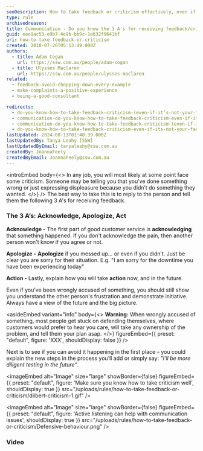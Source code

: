 ```yaml
---
seoDescription: How to take feedback or criticism effectively, even if it's not your fault, by acknowledging the issue, apologizing, and taking action to prevent future occurrences.
type: rule
archivedreason:
title: Communication - Do you know the 3 A's for receiving feedback/criticism (even if it’s not your fault)?
guid: eee9ac53-e9b7-4e9b-bb9c-1e632f9641bf
uri: how-to-take-feedback-or-criticism
created: 2018-07-26T05:13:49.000Z
authors:
  - title: Adam Cogan
    url: https://ssw.com.au/people/adam-cogan
  - title: Ulysses Maclaren
    url: https://ssw.com.au/people/ulysses-maclaren
related:
  - feedback-avoid-chopping-down-every-example
  - make-complaints-a-positive-experience
  - being-a-good-consultant

redirects:
  - do-you-know-how-to-take-feedback-criticism-(even-if-it’s-not-your-fault)
  - communication-do-you-know-how-to-take-feedback-criticism-even-if-its-not-your-fault
  - communication-do-you-know-how-to-take-feedback-criticism-(even-if-it’s-not-your-fault)
  - do-you-know-how-to-take-feedback-criticism-even-if-its-not-your-fault
lastUpdated: 2024-08-13T01:40:39.000Z
lastUpdatedBy: Tanya Leahy [SSW]
lastUpdatedByEmail: tanyaleahy@ssw.com.au
createdBy: JoannaFeely
createdByEmail: JoannaFeely@ssw.com.au
---
```


<introEmbed
  body={<>
In any job, you will most likely at some point face some criticism. Someone may be telling you that you’ve done something wrong or just expressing displeasure because you didn’t do something they wanted.
  </>}
/>
The best way to take this is to reply to the person and tell them the following 3 A's for receiving feedback.

### The 3 A’s: Acknowledge, Apologize, Act

**Acknowledge -** The first part of good customer service is **acknowledging** that something happened. If you don't acknowledge the pain, then another person won't know if you agree or not.

**Apologize -** **Apologize** if you messed up… or even if you didn’t. Just be clear you are sorry for their situation. E.g. "I am sorry for the downtime you have been experiencing today"

**Action -** Lastly, explain how you will take **action** now, and in the future.

Even if you've been wrongly accused of something, you should still show you understand the other person's frustration and demonstrate initiative. Always have a view of the future and the big picture.

<asideEmbed
  variant="info"
  body={<>
    **Warning:** When wrongly accused of something, most people get stuck on defending themselves, where customers would prefer to hear you care, will take any ownership of the problem, and tell them your plan asap.
  </>}
  figureEmbed={{
    preset: "default",
    figure: 'XXX',
    shouldDisplay: false
  }}
/>

Next is to see if you can avoid it happening in the first place – you could explain the new steps in the process you’ll add or simply say: _"I'll be more diligent testing in the future"_.


<imageEmbed
  alt="Image"
  size="large"
  showBorder={false}
  figureEmbed={{
    preset: "default",
    figure: 'Make sure you know how to take criticism well',
    shouldDisplay: true
  }}
  src="/uploads/rules/how-to-take-feedback-or-criticism/dilbert-criticism-1.gif"
/>


<imageEmbed
  alt="Image"
  size="large"
  showBorder={false}
  figureEmbed={{
    preset: "default",
    figure: 'Active listening can help with communication issues',
    shouldDisplay: true
  }}
  src="/uploads/rules/how-to-take-feedback-or-criticism/Defensive-behaviour.png"
/>

### Video

<youtubeEmbed url="https://youtu.be/7wlUSq73Ejo" description="" />
